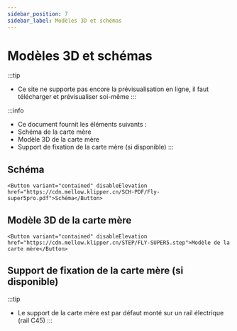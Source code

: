 ```yaml
---
sidebar_position: 7
sidebar_label: Modèles 3D et schémas
---
```


# Modèles 3D et schémas

:::tip
* Ce site ne supporte pas encore la prévisualisation en ligne, il faut télécharger et prévisualiser soi-même
:::

:::info
* Ce document fournit les éléments suivants :
* Schéma de la carte mère
* Modèle 3D de la carte mère
* Support de fixation de la carte mère (si disponible)
:::

## Schéma

    <Button variant="contained" disableElevation href="https://cdn.mellow.klipper.cn/SCH-PDF/Fly-super5pro.pdf">Schéma</Button>


## Modèle 3D de la carte mère

    <Button variant="contained" disableElevation href="https://cdn.mellow.klipper.cn/STEP/FLY-SUPER5.step">Modèle de la carte mère</Button>


## Support de fixation de la carte mère (si disponible)

:::tip
* Le support de la carte mère est par défaut monté sur un rail électrique (rail C45)
:::